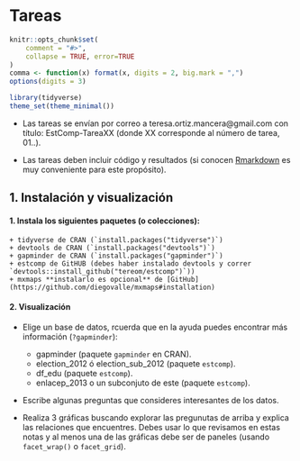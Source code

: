 # Tareas {-}

```r
knitr::opts_chunk$set(
    comment = "#>",
    collapse = TRUE, error=TRUE
)
comma <- function(x) format(x, digits = 2, big.mark = ",")
options(digits = 3)

library(tidyverse)
theme_set(theme_minimal())
```

* Las tareas se envían por correo a teresa.ortiz.mancera@gmail.com con título: 
EstComp-TareaXX (donde XX corresponde al número de tarea, 01..). 

* Las tareas deben incluir código y resultados (si conocen [Rmarkdown](https://rmarkdown.rstudio.com) 
es muy conveniente para este propósito).

## 1. Instalación y visualización {-}

#### 1. Instala los siguientes paquetes (o colecciones): {-}
    + tidyverse de CRAN (`install.packages("tidyverse")`)
    + devtools de CRAN (`install.packages("devtools")`)
    + gapminder de CRAN (`install.packages("gapminder")`)
    + estcomp de GitHUB (debes haber instalado devtools y correr
    `devtools::install_github("tereom/estcomp")`))
    + mxmaps **instalarlo es opcional** de [GitHub](https://github.com/diegovalle/mxmaps#installation)


#### 2. Visualización {-}

* Elige un base de datos, rcuerda que en la ayuda puedes encontrar más 
información (`?gapminder`): 
    + gapminder (paquete `gapminder` en CRAN).
    + election_2012 ó election_sub_2012 (paquete `estcomp`).
    + df_edu (paquete `estcomp`).
    + enlacep_2013 o un subconjuto de este (paquete `estcomp`).

* Escribe algunas preguntas que consideres interesantes de los datos.

* Realiza $3$ gráficas buscando explorar las pregunutas de arriba y explica las
relaciones que encuentres. Debes usar lo que revisamos en estas notas y al menos
una de las gráficas debe ser de paneles (usando `facet_wrap()` o `facet_grid`).


